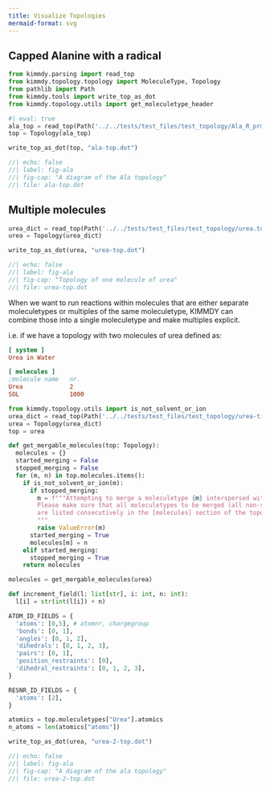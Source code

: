 ```yaml
---
title: Visualize Topologies
mermaid-format: svg
---
```


## Capped Alanine with a radical

```python
from kimmdy.parsing import read_top
from kimmdy.topology.topology import MoleculeType, Topology
from pathlib import Path
from kimmdy.tools import write_top_as_dot
from kimmdy.topology.utils import get_moleculetype_header
```


```python
#| eval: true
ala_top = read_top(Path('../../tests/test_files/test_topology/Ala_R_prm.top'), use_gmx_dir=False)
top = Topology(ala_top)

write_top_as_dot(top, "ala-top.dot")
```


```dot
//| echo: false
//| label: fig-ala
//| fig-cap: "A diagram of the Ala topology"
//| file: ala-top.dot
```

## Multiple molecules

```python
urea_dict = read_top(Path('../../tests/test_files/test_topology/urea.top'), use_gmx_dir=False)
urea = Topology(urea_dict)

write_top_as_dot(urea, "urea-top.dot")
```


```dot
//| echo: false
//| label: fig-ala
//| fig-cap: "Topology of one molecule of urea"
//| file: urea-top.dot
```


When we want to run reactions within molecules that are either
separate moleculetypes or multiples of the same moleculetype,
KIMMDY can combine those into a single moleculetype and
make multiples explicit.

i.e. if we have a topology with two molecules of urea
defined as:

```ini
[ system ]
Urea in Water

[ molecules ]
;molecule name   nr.
Urea             2
SOL              1000
```


```python
from kimmdy.topology.utils import is_not_solvent_or_ion
urea_dict = read_top(Path('../../tests/test_files/test_topology/urea-times-2.top'), use_gmx_dir=False)
urea = Topology(urea_dict)
top = urea

def get_mergable_molecules(top: Topology):
  molecules = {}
  started_merging = False
  stopped_merging = False
  for (m, n) in top.molecules.items():
    if is_not_solvent_or_ion(m):
      if stopped_merging:
        m = f"""Attempting to merge a moleculetype {m} interspersed with non-merging moleculetypes.
        Please make sure that all moleculetypes to be merged (all non-solvent molecules or ions by default)
        are listed consecutively in the [molecules] section of the topology and in the coordinates file (.gro)
        """
        raise ValueError(m)
      started_merging = True
      molecules[m] = n
    elif started_merging:
      stopped_merging = True
    return molecules

molecules = get_mergable_molecules(urea)

def increment_field(l: list[str], i: int, n: int):
  l[i] = str(int(l[i]) + n)

ATOM_ID_FIELDS = {
  'atoms': [0,5], # atomnr, chargegroup
  'bonds': [0, 1],
  'angles': [0, 1, 2],
  'dihedrals': [0, 1, 2, 3],
  'pairs': [0, 1],
  'position_restraints': [0],
  'dihedral_restraints': [0, 1, 2, 3],
}

RESNR_ID_FIELDS = {
  'atoms': [2],
}

atomics = top.moleculetypes["Urea"].atomics
n_atoms = len(atomics["atoms"])

```

```python

write_top_as_dot(urea, "urea-2-top.dot")
```


```dot
//| echo: false
//| label: fig-ala
//| fig-cap: "A diagram of the ala topology"
//| file: urea-2-top.dot
```





